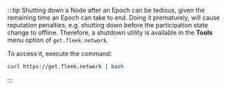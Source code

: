 :::tip
Shutting down a Node after an Epoch can be tedious, given the remaining time an Epoch can take to end. Doing it prematurely, will cause reputation penalties, e.g. shutting down before the participation state change to offline. Therefore, a shutdown utility is available in the **Tools** menu option of `get.fleek.network`.

To access it, execute the command:

```sh
curl https://get.fleek.network | bash
```
:::
